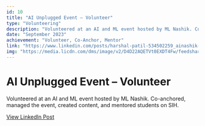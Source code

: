```yaml
---
id: 10
title: "AI Unplugged Event – Volunteer"
type: "Volunteering"
description: "Volunteered at an AI and ML event hosted by ML Nashik. Co-anchored, managed the event, created content, and mentored students on SIH."
date: "September 2023"
achievement: "Volunteer, Co-Anchor, Mentor"
link: "https://www.linkedin.com/posts/harshal-patil-534502259_ainashik-mlnashik-ai-activity-7244020106958098432-JYq-?utm_source=share&utm_medium=member_ios&rcm=ACoAAD-c3HgBMcqgqKCj4fsxEVoI10lDuSlsgGk"
img: "https://media.licdn.com/dms/image/v2/D4D22AQETVt0EXDT4Fw/feedshare-shrink_1280/feedshare-shrink_1280/0/1727108959969?e=1755734400&v=beta&t=31hcRYGH7Rz0-KmxIPSYxFgOaX0FYDMUwDhYd7QVX_4"
---
```


# AI Unplugged Event – Volunteer

Volunteered at an AI and ML event hosted by ML Nashik. Co-anchored, managed the event, created content, and mentored students on SIH.

[View LinkedIn Post](https://www.linkedin.com/posts/harshal-patil-534502259_ainashik-mlnashik-ai-activity-7244020106958098432-JYq-?utm_source=share&utm_medium=member_ios&rcm=ACoAAD-c3HgBMcqgqKCj4fsxEVoI10lDuSlsgGk)
